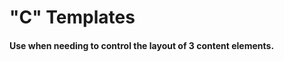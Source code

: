 
<Meta
  title="layout/Page/Template Library/C Templates"
  component={Page}
  decorators={[ContainerLarge]}
/>

# "C" Templates

#### Use when needing to control the layout of 3 content elements.

<Preview withToolbar>
  <Story name="C_01">
    <Page
      id="Template C_01"
      template="C_01"
      A={{
        id: "A",
        content: "",
      }}
      B={{
        id: "B",
        content: "",
      }}
      C={{
        id: "C",
        content: "",
      }}
    />
  </Story>
</Preview>

<Preview withToolbar>
  <Story name="C_02">
    <Page
      id="Template C_02"
      template="C_02"
      A={{
        id: "A",
        content: "",
      }}
      B={{
        id: "B",
        content: "",
      }}
      C={{
        id: "C",
        content: "",
      }}
    />
  </Story>
</Preview>
